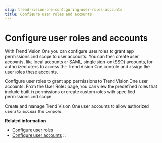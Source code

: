 ```yaml
---
slug: trend-vision-one-configuring-user-roles-accounts
title: Configure user roles and accounts
---
```

# Configure user roles and accounts

With Trend Vision One you can configure user roles to grant app permissions and scope to user accounts. You can then create user accounts, like local accounts or SAML, single sign-on (SSO) accounts, for authorized users to access the Trend Vision One console and assign the user roles these accounts.

Configure user roles to grant app permissions to Trend Vision One user accounts. From the User Roles page, you can view the predefined roles that include built in permissions or create custom roles with specified permissions and scope.

Create and manage Trend Vision One user accounts to allow authorized users to access the console.

**Related information**

- [Configure user roles](configuring-user-roles.md "Configure user roles to grant app permissions and scope to Trend Vision One user accounts when the user roles are assigned to a user account.Trend Vision One has built-in permissions for predefined roles and you can also create custom user roles.")
- [Configure user accounts](configuring-user-accounts.md "Create and manage accounts for authorized users to access the Trend Vision One console. Control or limit which screens and apps each account can access by assigning user roles and access levels.")
:::
